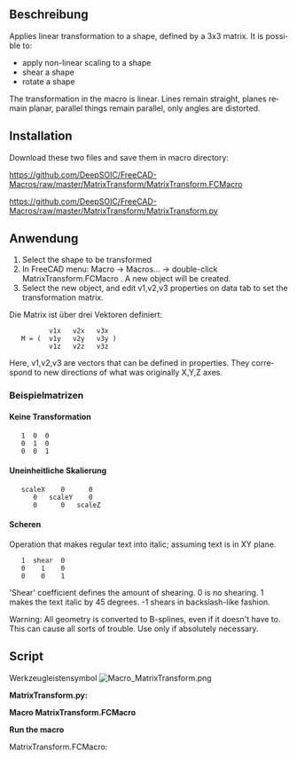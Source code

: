<languages/>

<div lang="en" dir="ltr" class="mw-content-ltr">
{{Macro
|Name=MatrixTransform
|Icon=Macro_MatrixTransform.png
|Description=Applies linear transformation to a shape, defined by a 3x3 matrix. It is possible to: apply non-linear scaling to a shape, shear a shape, rotate a shape.<br/>{{ColoredText|#ff0000|#ffff00|This macro is composed of 2 macro: '''MatrixTransform.FCMacro''' (launcher) and '''MatrixTransform.py''' (executor).}}<br/>The '''.FCMacro''' is installed with [[Std_AddonMgr|Addon Manager]]. You must install the '''.py''' macro manually.<br/>Link of the two macros:<br/>[https://github.com/DeepSOIC/FreeCAD-Macros/raw/master/MatrixTransform/MatrixTransform.FCMacro MatrixTransform.FCMacro] (launcher)<br/>[https://github.com/DeepSOIC/FreeCAD-Macros/raw/master/MatrixTransform/MatrixTransform.py MatrixTransform.py] (executor)
|Author=DeepSOIC
|Version=1.1
|Date=2024-12-09
|FCVersion=All
|Download=[https://wiki.freecad.org/images/d/db/Macro_MatrixTransform.png ToolBar Icon]
}}
</div>

<span id="Description"></span>
==Beschreibung==

<div lang="en" dir="ltr" class="mw-content-ltr">
Applies linear transformation to a shape, defined by a 3x3 matrix. It is possible to:
* apply non-linear scaling to a shape
* shear a shape
* rotate a shape
</div>

<div lang="en" dir="ltr" class="mw-content-ltr">
The transformation in the macro is linear. Lines remain straight, planes remain planar, parallel things remain parallel, only angles are distorted.
</div>

{{Codeextralink|https://raw.githubusercontent.com/DeepSOIC/FreeCAD-Macros/master/MatrixTransform/MatrixTransform.FCMacro}}

==Installation==

<div lang="en" dir="ltr" class="mw-content-ltr">
Download these two files and save them in macro directory:
</div>

<div lang="en" dir="ltr" class="mw-content-ltr">
https://github.com/DeepSOIC/FreeCAD-Macros/raw/master/MatrixTransform/MatrixTransform.FCMacro
</div>

<div lang="en" dir="ltr" class="mw-content-ltr">
https://github.com/DeepSOIC/FreeCAD-Macros/raw/master/MatrixTransform/MatrixTransform.py
</div>

<span id="Usage"></span>
==Anwendung==

<div lang="en" dir="ltr" class="mw-content-ltr">
# Select the shape to be transformed
# In FreeCAD menu: Macro -> Macros... -> double-click MatrixTransform.FCMacro . A new object will be created.
# Select the new object, and edit v1,v2,v3 properties on data tab to set the transformation matrix.
</div>

Die Matrix ist über drei Vektoren definiert:

           v1x   v2x   v3x
    M = (  v1y   v2y   v3y )
           v1z   v2z   v3z

<div lang="en" dir="ltr" class="mw-content-ltr">
Here, v1,v2,v3 are vectors that can be defined in properties. They correspond to new directions of what was originally X,Y,Z axes.
</div>

<span id="Example_matrices"></span>
===Beispielmatrizen===

<span id="No_transformation"></span>
====Keine Transformation====

    1  0  0
    0  1  0
    0  0  1

<span id="Non-uniform_scaling"></span>
====Uneinheitliche Skalierung====

    scaleX    0      0
       0   scaleY    0
       0      0   scaleZ

<span id="Shearing"></span>
====Scheren====

<div lang="en" dir="ltr" class="mw-content-ltr">
Operation that makes regular text into italic; assuming text is in XY plane.
</div>

    1  shear  0
    0    1    0
    0    0    1

<div lang="en" dir="ltr" class="mw-content-ltr">
'Shear' coefficient defines the amount of shearing. 0 is no shearing. 1 makes the text italic by 45 degrees. -1 shears in backslash-like fashion.
</div>

<div lang="en" dir="ltr" class="mw-content-ltr">
Warning: All geometry is converted to B-splines, even if it doesn't have to. This can cause all sorts of trouble. Use only if absolutely necessary.
</div>

<div lang="en" dir="ltr" class="mw-content-ltr">
==Script==
</div>

Werkzeugleistensymbol [[Image:Macro_MatrixTransform.png]]

{{clear}}

'''MatrixTransform.py:'''
{{MacroCode|code=

#***************************************************************************
#*                                                                         *
#*   Copyright (c) 2015 2024 - Victor Titov (DeepSOIC)                     *
#*                                               <vv.titov@gmail.com>      *  
#*                                                                         *
#*   This program is free software; you can redistribute it and/or modify  *
#*   it under the terms of the GNU Lesser General Public License (LGPL)    *
#*   as published by the Free Software Foundation; either version 2 of     *
#*   the License, or (at your option) any later version.                   *
#*   for detail see the LICENCE text file.                                 *
#*                                                                         *
#*   This program is distributed in the hope that it will be useful,       *
#*   but WITHOUT ANY WARRANTY; without even the implied warranty of        *
#*   MERCHANTABILITY or FITNESS FOR A PARTICULAR PURPOSE.  See the         *
#*   GNU Library General Public License for more details.                  *
#*                                                                         *
#*   You should have received a copy of the GNU Library General Public     *
#*   License along with this program; if not, write to the Free Software   *
#*   Foundation, Inc., 59 Temple Place, Suite 330, Boston, MA  02111-1307  *
#*   USA                                                                   *
#*                                                                         *
#***************************************************************************

__title__="Macro MatrixTransform"
__author__ = "DeepSOIC"
__doc__ = '''
Macro MatrixTransform.
Distorts geometry according to vector transformation defined by the matrix.

Matrix is defined by three vectors:
       v1x   v2x   v3x                  
M = (  v1y   v2y   v3y )                  
       v1z   v2z   v3z                  
Here, v1,v2,v3 are vectors that can be defined in properties. They correspond
to new directions of what was originally X,Y,Z axes.

example matrices:

No transformation:
1  0  0
0  1  0
0  0  1

non-uniform scaling:
scaleX    0      0
   0   scaleY    0
   0      0   scaleZ

shearing (operation that makes regular text into italic; assuming text is in XY
plane):
1  shear  0
0    1    0
0    0    1
('shear' coefficient defines the amount of shearing. 0 is no shearing. 1 makes
the text italic by 45 degrees. -1 shears in backslash-like fashion.)


Warning. All geometry is converted to B-splines, even if it doesn't have to.
This can cause all sorts of trouble. Use only if absolutely necessary.
'''

import FreeCAD as App
if App.GuiUp:
    import FreeCADGui as Gui
import Part

def makeMatrixTransformFeature():
    '''makeMatrixTransformFeature(): makes a MatrixTransform parametric feature object. Returns the new object.'''
    obj = App.ActiveDocument.addObject("Part::FeaturePython","Transform")
    MatrixTransform(obj)
    ViewProviderMatrixTransform(obj.ViewObject)
    return obj

class MatrixTransform:
    "The FuseCompound object"
    def __init__(self,obj):
        obj.addProperty("App::PropertyLink","Base","MatrixTransform","Input shape")
        obj.addProperty("App::PropertyVector","v1","MatrixTransform","Vector for new X axis; first column of transform matrix.")
        obj.addProperty("App::PropertyVector","v2","MatrixTransform","Vector for new Y axis; second column of transform matrix.")
        obj.addProperty("App::PropertyVector","v3","MatrixTransform","Vector for new Z axis; third column of transform matrix.")
        obj.v1 = App.Vector(1,0,0)
        obj.v2 = App.Vector(1,1,0)
        obj.v3 = App.Vector(0,0,1)
        obj.Proxy = self
        

    def execute(self,obj):
        v1 = obj.v1
        v2 = obj.v2
        v3 = obj.v3
        m = App.Matrix(  v1.x, v2.x, v3.x, 0,
                         v1.y, v2.y, v3.y, 0,
                         v1.z, v2.z, v3.z, 0,
                         0,    0,    0,    1   )
        obj.Shape = obj.Base.Shape.transformGeometry(m)

class ViewProviderMatrixTransform:
    
    def __init__(self,vobj):
        vobj.Proxy = self
       
    def getIcon(self):
        return ""

    def attach(self, vobj):
        self.ViewObject = vobj
        self.Object = vobj.Object
  
    def setEdit(self,vobj,mode):
        return False
    
    def unsetEdit(self,vobj,mode):
        return

    def __getstate__(self):
        return None

    def __setstate__(self,state):
        return None

    def claimChildren(self):
        return [self.Object.Base]
        
    def onDelete(self, feature, subelements): # subelements is a tuple of strings
        try:
            self.Object.Base.ViewObject.show()
        except Exception as err:
            App.Console.PrintError("Error in onDelete: " + str(err)) #err.message
        return True

def run():
    sel = Gui.Selection.getSelection()
    try:
        if len(sel) != 1:
            raise Exception("Select a shape to transform, first! Then run this macro.")
        obj = makeMatrixTransformFeature()
        obj.Base = sel[0]
        obj.Proxy.execute(obj)
    except Exception as err:
        from PySide import QtGui
        mb = QtGui.QMessageBox()
        mb.setIcon(mb.Icon.Warning)
        mb.setText(str(err)) #err.message
        mb.setWindowTitle("Macro MatrixTransform")
        mb.exec_()
        App.Console.PrintError("Error in onDelete: " + str(err)) #err.message

##import MatrixTransform
##MatrixTransform.run()
}}

'''Macro MatrixTransform.FCMacro'''

{{MacroCode|code=
#***************************************************************************
#*                                                                         *
#*   Copyright (c) 2015 - Victor Titov (DeepSOIC)                          *
#*                                               <vv.titov@gmail.com>      *  
#*                                                                         *
#*   This program is free software; you can redistribute it and/or modify  *
#*   it under the terms of the GNU Lesser General Public License (LGPL)    *
#*   as published by the Free Software Foundation; either version 2 of     *
#*   the License, or (at your option) any later version.                   *
#*   for detail see the LICENCE text file.                                 *
#*                                                                         *
#*   This program is distributed in the hope that it will be useful,       *
#*   but WITHOUT ANY WARRANTY; without even the implied warranty of        *
#*   MERCHANTABILITY or FITNESS FOR A PARTICULAR PURPOSE.  See the         *
#*   GNU Library General Public License for more details.                  *
#*                                                                         *
#*   You should have received a copy of the GNU Library General Public     *
#*   License along with this program; if not, write to the Free Software   *
#*   Foundation, Inc., 59 Temple Place, Suite 330, Boston, MA  02111-1307  *
#*   USA                                                                   *
#*                                                                         *
#***************************************************************************

__title__="Macro MatrixTransform"
__author__ = "DeepSOIC"
__doc__ = '''
Macro MatrixTransform.
Distorts geometry according to vector transformation defined by the matrix.

Matrix is defined by three vectors:
       v1x   v2x   v3x                  
M = (  v1y   v2y   v3y )                  
       v1z   v2z   v3z                  
Here, v1,v2,v3 are vectors that can be defined in properties. They correspond
to new directions of what was originally X,Y,Z axes.

exmaple matrices:

No transformation:
1  0  0
0  1  0
0  0  1

non-uniform scaling:
scaleX    0      0
   0   scaleY    0
   0      0   scaleZ

shearing (operation that makes regular text into italic; assuming text is in XY
plane):
1  shear  0
0    1    0
0    0    1
('shear' coefficient defines the amount of shearing. 0 is no shearing. 1 makes
the text italic by 45 degrees. -1 shears in backslash-like fashion.)


Instruciotns:
Select the object to be sheared, then run the macro. A new object will be
created, with shear matrix filled in by default. Edit values of v1, v2, v3 to
change the behavior.

Warning. All geometry is converted to B-splines, even if it doesn't have to.
This can cause all sorts of trouble. Use only if absolutely necessary.
'''

import MatrixTransform
MatrixTransform.run()


}}

'''Run the macro'''

MatrixTransform.FCMacro:
{{Code|code=
import MatrixTransform
MatrixTransform.run()
}}